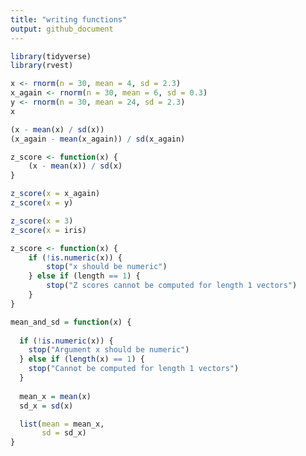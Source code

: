 ```yaml
---
title: "writing functions"
output: github_document
---
```


```r
library(tidyverse)
library(rvest)
```

```r
x <- rnorm(n = 30, mean = 4, sd = 2.3)
x_again <- rnorm(n = 30, mean = 6, sd = 0.3)
y <- rnorm(n = 30, mean = 24, sd = 2.3)
x

(x - mean(x) / sd(x))
(x_again - mean(x_again)) / sd(x_again)
```

```r
z_score <- function(x) {
    (x - mean(x)) / sd(x)
}

z_score(x = x_again)
z_score(x = y)

z_score(x = 3)
z_score(x = iris)
```

```r
z_score <- function(x) {
    if (!is.numeric(x)) {
        stop("x should be numeric")
    } else if (length == 1) {
        stop("Z scores cannot be computed for length 1 vectors")
    }
}
```

```r
mean_and_sd = function(x) {
  
  if (!is.numeric(x)) {
    stop("Argument x should be numeric")
  } else if (length(x) == 1) {
    stop("Cannot be computed for length 1 vectors")
  }
  
  mean_x = mean(x)
  sd_x = sd(x)

  list(mean = mean_x, 
       sd = sd_x)
}
```

